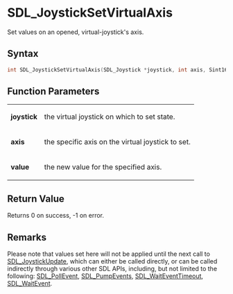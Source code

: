 = SDL_JoystickSetVirtualAxis =

Set values on an opened, virtual-joystick's axis.

== Syntax ==

<syntaxhighlight lang='c'>
int SDL_JoystickSetVirtualAxis(SDL_Joystick *joystick, int axis, Sint16 value);
</syntaxhighlight>

== Function Parameters ==

{|
|'''joystick'''
|the virtual joystick on which to set state.
|-
|'''axis'''
|the specific axis on the virtual joystick to set.
|-
|'''value'''
|the new value for the specified axis.
|}

== Return Value ==

Returns 0 on success, -1 on error.



== Remarks ==

Please note that values set here will not be applied until the next call
to [[SDL_JoystickUpdate]], which can either be called directly, or can be
called indirectly through various other SDL APIs, including, but not
limited to the following: [[SDL_PollEvent]], [[SDL_PumpEvents]],
[[SDL_WaitEventTimeout]], [[SDL_WaitEvent]].


